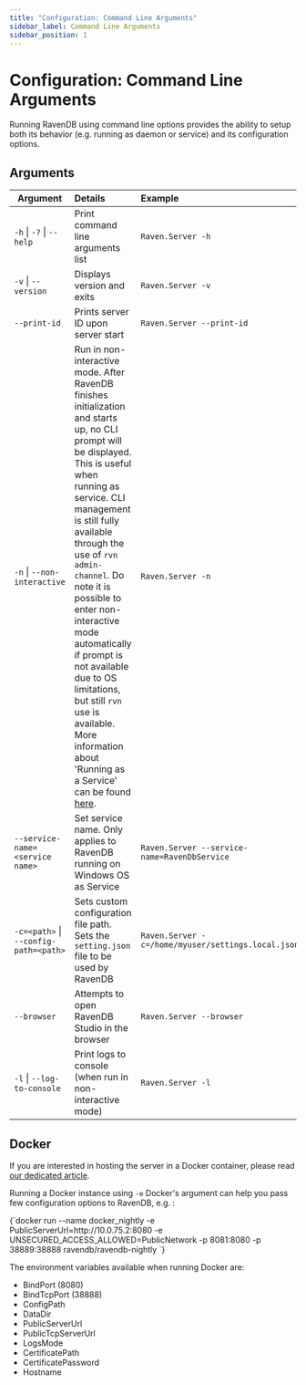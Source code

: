 ```yaml
---
title: "Configuration: Command Line Arguments"
sidebar_label: Command Line Arguments
sidebar_position: 1
---
```



# Configuration: Command Line Arguments

Running RavenDB using command line options provides the ability to setup both its behavior (e.g. running as daemon or service) and its configuration options.

## Arguments

| Argument        |      Details                         |  Example |
|------------------------|:-------------------------------------|:--------------------------|
| `-h` \| `-?` \| `--help`     | Print command line arguments list    | `Raven.Server -h`        |
| `-v` \| `--version`        | Displays version and exits           | `Raven.Server -v`       |
| `--print-id`             | Prints server ID upon server start   | `Raven.Server --print-id` |
| `-n` \| `--non-interactive` | Run in non-interactive mode. After RavenDB finishes initialization and starts up, no CLI prompt will be displayed. This is useful when running as service. CLI management is still fully available through the use of `rvn admin-channel`. Do note it is possible to enter non-interactive mode automatically if prompt is not available due to OS limitations, but still `rvn` use is available. More information about 'Running as a Service' can be found [here](../../start/installation/running-as-service). | `Raven.Server -n` |
| `--service-name=<service name>` | Set service name. Only applies to RavenDB running on Windows OS as Service | `Raven.Server --service-name=RavenDbService` |
| `-c=<path>` \| `--config-path=<path>` | Sets custom configuration file path. Sets the `setting.json` file to be used by RavenDB | `Raven.Server -c=/home/myuser/settings.local.json` |
| `--browser` | Attempts to open RavenDB Studio in the browser | `Raven.Server --browser` |
| `-l` \| `--log-to-console` | Print logs to console (when run in non-interactive mode) | `Raven.Server -l` |

## Docker

<Admonition type="info" title="Info">

If you are interested in hosting the server in a Docker container, please 
read [our dedicated article](../../start/installation/running-in-docker-container).

</Admonition>

Running a Docker instance using `-e` Docker's argument can help you pass few configuration options to RavenDB, e.g. :

<TabItem value="something" label="bash">
<CodeBlock language="bash">
{`docker run --name docker_nightly -e PublicServerUrl=http://10.0.75.2:8080 -e UNSECURED_ACCESS_ALLOWED=PublicNetwork -p 8081:8080 -p 38889:38888 ravendb/ravendb-nightly
`}
</CodeBlock>
</TabItem>

The environment variables available when running Docker are:

* BindPort (8080)
* BindTcpPort (38888)
* ConfigPath
* DataDir
* PublicServerUrl
* PublicTcpServerUrl
* LogsMode
* CertificatePath
* CertificatePassword
* Hostname

